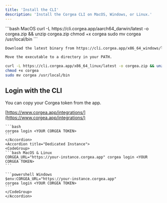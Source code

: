```yaml
---
title: 'Install the CLI'
description: 'Install the Corgea CLI on MacOS, Windows, or Linux.'
---
```

<CodeGroup>
```bash MacOS
curl -L https://cli.corgea.app/aarch64_darwin/latest -o corgea.zip && unzip corgea.zip
chmod +x corgea
sudo mv corgea /usr/local/bin
```

```bash Windows
Download the latest binary from https://cli.corgea.app/x86_64_windows/latest

Move the executable to a directory in your PATH.
```

```bash Linux
curl -L https://cli.corgea.app/x86_64_linux/latest -o corgea.zip && unzip corgea.zip
chmod +x corgea
sudo mv corgea /usr/local/bin
```
</CodeGroup>


## Login with the CLI

<AccordionGroup>
    <Accordion title="Corgea.app instance" defaultOpen="true">
You can copy your Corgea token from the app.

[https://www.corgea.app/integrations/](https://www.corgea.app/integrations/)

    ```bash
    corgea login <YOUR CORGEA TOKEN>
    ```
    </Accordion>
    <Accordion title="Dedicated Instance">
    <CodeGroup>
    ```bash MacOS & Linux
    CORGEA_URL="https://your-instance.corgea.app" corgea login <YOUR CORGEA TOKEN>
    ```

    ```powershell Windows
    $env:CORGEA_URL="https://your-instance.corgea.app"
    corgea login <YOUR CORGEA TOKEN>
    ```
    </CodeGroup>
    </Accordion>
 </AccordionGroup>